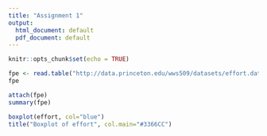 ---
title: "Assignment 1"
output:
  html_document: default
  pdf_document: default
---

```{r setup, include=FALSE}
knitr::opts_chunk$set(echo = TRUE)
```


```{r}
fpe <- read.table("http://data.princeton.edu/wws509/datasets/effort.dat")
fpe
```

```{r}
attach(fpe)
summary(fpe)
```

```{r}
boxplot(effort, col="blue")
title("Boxplot of effort", col.main="#3366CC")

```


